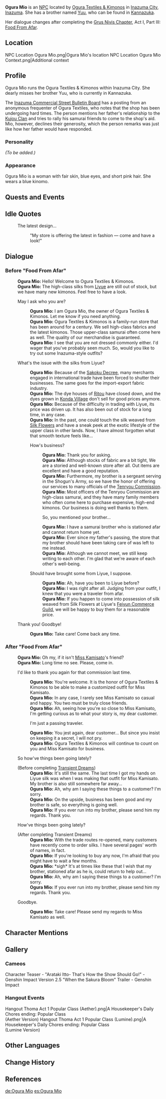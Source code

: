 {{Meta
<!-- REMOVE THIS TEMPLATE AFTER ADDING MISSING INFO -->
|missing_NPC_profile  = yes
}}
{{Character Infobox
|type             = NPC
|image            = NPC Ogura Mio.png
|region           = Inazuma
|affiliation      = Ogura Textiles & Kimonos
|title            = Owner of Ogura Textiles & Kimonos
|voiceEN          = 
|sibling          = Ogura Yuu
}}
'''Ogura Mio''' {{Lang|ja=小倉澪}} is an [[NPC]] located by [[Ogura Textiles & Kimonos]] in [[Inazuma City]], [[Inazuma]]. She has a brother named [[Ogura Yuu|Yuu]], who can be found in [[Kannazuka]].

Her dialogue changes after completing the [[Grus Nivis Chapter]], Act I, Part III: [[Food From Afar]].

==Location==
<gallery>
NPC Location Ogura Mio.png|Ogura Mio's location
NPC Location Ogura Mio Context.png|Additional context
</gallery>

==Profile==
Ogura Mio runs the Ogura Textiles & Kimonos within Inazuma City. She dearly misses her brother Yuu, who is currently in Kannazuka.

The [[Inazuma Commercial Street Bulletin Board#Ogura Textiles & Kimonos|Inazuma Commercial Street Bulletin Board]] has a posting from an anonymous frequenter of Ogura Textiles, who notes that the shop has been undergoing hard times. The person mentions her father's relationship to the [[Kujou Clan]] and tries to rally his samurai friends to come to the shop's aid. Mio, however, declines their generosity, which the person remarks was just like how her father would have responded.

===Personality===
''(To be added.)''

===Appearance===
Ogura Mio is a woman with fair skin, blue eyes, and short pink hair. She wears a blue kinomo.

==Quests and Events==
{{Quests and Events}}

==Idle Quotes==
{{Dialogue start}}
: {{DIcon|Idle}} The latest design...
:: {{A|VO Ogura Mio 01.ogg}} "My store is offering the latest in fashion &mdash; come and have a look!"
{{Dialogue end}}

==Dialogue==
===Before "Food From Afar"===
{{Dialogue start}}
:'''Ogura Mio:''' Hello! Welcome to Ogura Textiles & Kimonos.
:'''Ogura Mio:''' The high-class silks from [[Liyue]] are still out of stock, but we have many new kimonos. Feel free to have a look.
:{{DIcon}} May I ask who you are?
::'''Ogura Mio:''' I am Ogura Mio, the owner of Ogura Textiles & Kimonos. Let me know if you need anything.
::'''Ogura Mio:''' Ogura Textiles & Kimonos is a family-run store that has been around for a century. We sell high-class fabrics and the latest kimonos. Those upper-class samurai often come here as well. The quality of our merchandise is guaranteed.
::'''Ogura Mio:''' I see that you are not dressed commonly either. I'd wager that you've probably seen much. So, would you like to try out some Inazuma-style outfits?
:{{DIcon}} What's the issue with the silks from Liyue?
::'''Ogura Mio:''' Because of the [[Sakoku Decree]], many merchants engaged in international trade have been forced to shutter their businesses. The same goes for the import-export fabric industry.
::'''Ogura Mio:''' The dye houses of [[Ritou]] have closed down, and the dyes grown in [[Konda Village]] don't sell for good prices anymore.
::'''Ogura Mio:''' Because of the difficulty in trading with Liyue, its price was driven up. It has also been out of stock for a long time, in any case.
::'''Ogura Mio:''' In the past, one could touch the silk weaved from [[Silk Flower]]s and have a sneak peek at the exotic lifestyle of the upper class in other lands. Now, I have almost forgotten what that smooth texture feels like...
::{{DIcon}} How's business?
:::'''Ogura Mio:''' Thank you for asking.
:::'''Ogura Mio:''' Although stocks of fabric are a bit tight, We are a storied and well-known store after all. Out items are excellent and have a good reputation.
:::'''Ogura Mio:''' Furthermore, my brother is a sergeant serving in the Shogun's Army, so we have the honor of offering our services to many officials of the [[Tenryou Commission]].
:::'''Ogura Mio:''' Most officers of the Tenryou Commission are high-class samurai, and they have many family members who often come here to purchase expensive, high-end kimonos. Our business is doing well thanks to them.
:::{{DIcon}} So, you mentioned your brother...
:::'''Ogura Mio:''' I have a samurai brother who is stationed afar and cannot return home yet.
:::'''Ogura Mio:''' Ever since my father's passing, the store that my brother should have been taking care of was left to me instead.
:::'''Ogura Mio:''' Although we cannot meet, we still keep writing to each other. I'm glad that we're aware of each other's well-being.
::{{DIcon}} Should have brought some from Liyue, I suppose.
:::'''Ogura Mio:''' Ah, have you been to Liyue before?
:::'''Ogura Mio:''' I was right after all. Judging from your outfit, I knew that you were a traveler from afar.
:::'''Ogura Mio:''' If you happen to come into possession of silk weaved from Silk Flowers at Liyue's [[Feiyun Commerce Guild]], we will be happy to buy them for a reasonable price.
:{{DIcon}} Thank you! Goodbye!
::'''Ogura Mio:''' Take care! Come back any time.
{{Dialogue end}}

===After "Food From Afar"===
{{Dialogue start}}
:'''Ogura Mio:''' Oh my, if it isn't [[Kamisato Ayaka|Miss Kamisato]]'s friend?
:'''Ogura Mio:''' Long time no see. Please, come in.
:{{DIcon}} I'd like to thank you again for that commission last time.
::'''Ogura Mio:''' You're welcome. It is the honor of Ogura Textiles & Kimonos to be able to make a customized outfit for Miss Kamisato.
::'''Ogura Mio:''' In any case, I rarely see Miss Kamisato so casual and happy. You two must be truly close friends.
::'''Ogura Mio:''' Ah, seeing how you're so close to Miss Kamisato, I'm getting curious as to what your story is, my dear customer.
::{{DIcon}} I'm just a passing traveler.
::'''Ogura Mio:''' You jest again, dear customer... But since you insist on keeping it a secret, I will not pry.
::'''Ogura Mio:''' Ogura Textiles & Kimonos will continue to count on you and Miss Kamisato for business.

:{{DIcon}} So how've things been going lately?
:;(Before completing [[Transient Dreams]])
::'''Ogura Mio:''' It's still the same. The last time I got my hands on Liyue silk was when I was making that outfit for Miss Kamisato. My brother is also still somewhere far away...
::'''Ogura Mio:''' Ah, why am I saying these things to a customer? I'm sorry.
::'''Ogura Mio:''' On the upside, business has been good and my brother is safe, so everything is going well.
::'''Ogura Mio:''' If you ever run into my brother, please send him my regards. Thank you.

:{{DIcon}} How've things been going lately?
:;(After completing Transient Dreams)
::'''Ogura Mio:''' With the trade routes re-opened, many customers have recently come to order silks. I have several pages' worth of names, in fact.
::'''Ogura Mio:''' If you're looking to buy any now, I'm afraid that you might have to wait a few months.
::'''Ogura Mio:''' *sigh* It's at times like these that I wish that my brother, stationed afar as he is, could return to help out...
::'''Ogura Mio:''' Ah, why am I saying these things to a customer? I'm sorry.
::'''Ogura Mio:''' If you ever run into my brother, please send him my regards. Thank you.

:{{DIcon}} Goodbye.
::'''Ogura Mio:''' Take care! Please send my regards to Miss Kamisato as well.
{{Dialogue end}}

==Character Mentions==
{{Character Mentions}}
<!--
==Trivia==
-->
==Gallery==
===Cameos===
<gallery>
Character Teaser - "Arataki Itto- That's How the Show Should Go!" - Genshin Impact
Version 2.5 "When the Sakura Bloom" Trailer - Genshin Impact
</gallery>

===Hangout Events===
<gallery>
Hangout Thoma Act 1 Popular Class (Aether).png|A Housekeeper's Daily Chores ending: Popular Class<br />(Aether Version)
Hangout Thoma Act 1 Popular Class (Lumine).png|A Housekeeper's Daily Chores ending: Popular Class<br />(Lumine Version)
</gallery>

==Other Languages==
{{Other Languages
|default_hidden = 1
|en      = Ogura Mio
|zhs     = 小仓澪
|zhs_rm  = Xiǎocāng Líng
|zht     = 小倉澪
|zht_rm  = Xiǎocāng Líng
|ja      = 小倉澪
|ja_rm   = Ogura Mio
|ko      = 오구라 미오
|ko_rm   = Ogura Mio
|es      = Ogura Mio
|fr      = Ogura Mio
|ru      = Огура Мио
|th      = Ogura Mio
|vi      = Ogura Mio
|de      = Ogura Mio
|id      = Ogura Mio
|pt      = Ogura Mio
|tr      = Ogura Mio
|it      = Ogura Mio
}}

==Change History==
{{Change History|2.0}}

==References==
{{Reflist}}

[[de:Ogura Mio]]
[[es:Ogura Mio]]
